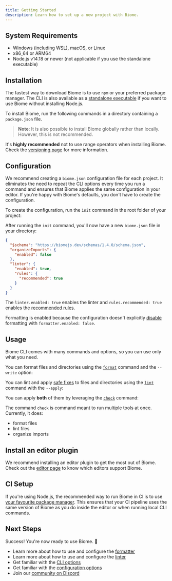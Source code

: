 ```yaml
---
title: Getting Started
description: Learn how to set up a new project with Biome.
---
```




## System Requirements

* Windows (including WSL), macOS, or Linux
* x86_64 or ARM64
* Node.js v14.18 or newer (not applicable if you use the standalone executable)

## Installation

The fastest way to download Biome is to use `npm` or your preferred package manager. The CLI is also available as a [standalone executable](/guides/manual-installation) if you want to use Biome without installing Node.js.

To install Biome, run the following commands in a directory containing a `package.json` file.

<PackageManagerCommand
  npm="install --save-dev --save-exact @biomejs/biome"
  pnpm="add --save-dev --save-exact @biomejs/biome"
  yarn="add --dev --exact @biomejs/biome"
  bun="add --dev --exact @biomejs/biome"
/>

> **Note**: It is also possible to install Biome globally rather than locally.
However, this is not recommended.

It's **highly recommended** not to use range operators when installing Biome.
Check the [versioning page](/internals/versioning/) for more information.


## Configuration

We recommend creating a `biome.json` configuration file for each project.
It eliminates  the need to repeat the CLI options every time you run a command and ensures that Biome applies the same configuration in your editor. If you're happy with Biome's defaults, you don't have to create the configuration.

To create the configuration, run the `init` command in the root folder of your project:

<PackageManagerBiomeCommand command="init" />

After running the `init` command, you'll now have a new `biome.json` file in your directory:

<CodeBlockHeader filename="biome.json" />

```json
{
  "$schema": "https://biomejs.dev/schemas/1.4.0/schema.json",
  "organizeImports": {
    "enabled": false
  },
  "linter": {
    "enabled": true,
    "rules": {
      "recommended": true
    }
  }
}
```

The `linter.enabled: true` enables the linter and `rules.recommended: true` enables the [recommended rules](/linter/rules/).

Formatting is enabled because the configuration doesn't explicitly [disable](/reference/configuration/#formatterenabled) formatting with `formatter.enabled: false`.

## Usage

Biome CLI comes with many commands and options, so you can use only what you need.

You can format files and directories using the [`format`](/reference/cli#biome-format) command and the `--write` option:

<PackageManagerBiomeCommand command="format <files> --write" />

You can lint and apply [safe fixes](/linter#safe-fixes) to files and directories using the [`lint`](/reference/cli#biome-lint) command with the `--apply`:

<PackageManagerBiomeCommand command="lint <files>" />

You can apply **both** of them by leveraging the [`check`](/reference/cli#biome-check) command:

<PackageManagerBiomeCommand command="check --apply <files>" />

The command `check` is command meant to run multiple tools at once. Currently, it does:
- format files
- lint files
- organize imports

## Install an editor plugin

We recommend installing an editor plugin to get the most out of Biome. Check out the [editor page](/guides/integrate-in-editor) to know which editors support Biome.


## CI Setup

If you're using Node.js, the recommended way to run Biome in CI is to use [your favourite package manager](/guides/getting-started#installation).
This ensures that your CI pipeline uses the same version of Biome as you do inside the editor or when running local CLI commands.


## Next Steps

Success! You're now ready to use Biome. 🥳

* Learn more about how to use and configure the [formatter](/formatter)
* Learn more about how to use and configure the [linter](/linter)
* Get familiar with the [CLI options](/reference/cli)
* Get familiar with the [configuration options](/reference/configuration)
* Join our [community on Discord](https://discord.gg/BypW39g6Yc)
